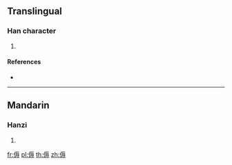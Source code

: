 {{character info/new}}
==Translingual==

===Han character===
{{Han char|rn=9|rad=人|as=10|sn=12|four=|canj=OMVI|ids=⿰亻辱}}

# {{defn|Han|sort=人10}}

====References====
* {{Han ref|kx=0112.230|dkj=00943|dj=0240.080|hdz=10202.020|uh=5089|ud=20617}}

----

==Mandarin==

===Hanzi===
{{cmn-hanzi|pin=[[rù]] ([[ru4]])|wg=ju<sup>4</sup>}}

# {{defn|lang=cmn|sort=人10}}

[[fr:傉]]
[[pl:傉]]
[[th:傉]]
[[zh:傉]]